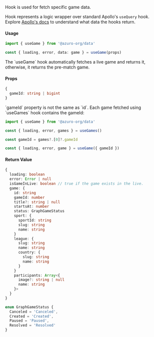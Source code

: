 
Hook is used for fetch specific game data.

Hook represents a logic wrapper over standard Apollo's `useQuery` hook. Explore [Apollo's docs](https://www.apollographql.com/docs/react/api/react/hooks#usequery) to understand what data the hooks return.

#### Usage

```ts
import { useGame } from '@azuro-org/data'

const { loading, error, data: game } = useGame(props)
```

<Callout type="info">
  The `useGame` hook automatically fetches a live game and returns it, otherwise, it returns the pre-match game.
</Callout>

#### Props

```ts
{
  gameId: string | bigint
}
```

<Callout type="warning">
  `gameId` property is not the same as `id`. Each game fetched using `useGames` hook contains the gameId:

  ```ts
  import { useGame } from '@azuro-org/data'

  const { loading, error, games } = useGames()

  const gameId = games?.[0]?.gameId

  const { loading, error, game } = useGame({ gameId })
  ```
</Callout>

#### Return Value
```ts
{ 
  loading: boolean
  error: Error | null
  isGameInLive: boolean // true if the game exists in the live.
  game: { 
    id: string
    gameId: number
    title?: string | null
    startsAt: number
    status: GraphGameStatus
    sport: { 
      sportId: string
      slug: string
      name: string 
    }
    league: {
      slug: string
      name: string
      country: { 
        slug: string
        name: string 
      } 
    }
    participants: Array<{ 
      image?: string | null
      name: string 
    }>
  } 
}

enum GraphGameStatus {
  Canceled = 'Canceled',
  Created = 'Created',
  Paused = 'Paused',
  Resolved = 'Resolved'
}
```
